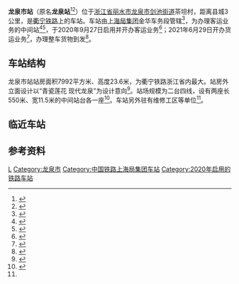 {{distinguish|龍泉車站|龙泉站|龙泉寺站}}
{{Infobox China railway station
|name = 龙泉市站
|eng_name = Longquanshi Railway Station
|symbol_right = {{rint|cn|rail}}
|image = 
|caption = 
|other_name= 龙泉站
|code = 32819
|commercial_code = LVU
|pinyin_code = LQS
|type= 中间站
|业务性质 = 
|技术性质= 
|address = [[浙江省|浙江省]][[丽水市|丽水市]][[龙泉市|龙泉市]][[剑池街道|剑池街道]]茶坦村
|coordinates = {{coord|28.035668|N|119.127527|E|format=dms|display=inline,title|type:railwaystation_region:CN}}
|built= 
|opened=
|owned = [[上海局集团|上海局集团]]金华车务段松阳车间
|operator= 
|line = [[衢宁铁路|衢宁铁路]]
|classification =
|platform = 2
|tracks = 4
|website = 
}}
'''龙泉市站'''（原名'''龙泉站'''<ref>{{cite web|title=丽水地区铁路规划及衢宁铁路命名 高速公路规划 十四五期间进度|url=http://wz.lsnews.com.cn/Web/Ask/Details?askId=81393|work=市发改委|publisher=丽水网络问政和民生服务互动平台|date=2020-07-07|quote=衢宁铁路龙泉站点已确定为龙泉市站}}</ref><ref>{{cite news|title=衢宁铁路龙泉市站已经挂牌！千万别坐错站|url=http://news.lsnews.com.cn/kx/202008/t20200812_395947.shtml|publisher=丽水网|date=2020-08-12|work=龙泉市融媒体中心}}</ref>）位于[[浙江省|浙江省]][[丽水市|丽水市]][[龙泉市|龙泉市]][[剑池街道|剑池街道]]茶坦村，距离县城3公里，是[[衢宁铁路|衢宁铁路]]上的车站。车站由[[上海局集团|上海局集团]]金华车务段管辖<ref>{{cite news|title=衢宁铁路进入静态验收开通倒计时 9月底金华市民可乘火车去龙泉庆元|url=http://www.jinhua.gov.cn/11330700002592599F/gzdt/202007/t20200712_4672924_1.html|publisher=金华市政府|work=金华日报|date=2020-07-12|quote=浙江段新建龙游南、遂昌、松阳、龙泉、庆元5座客货运中间站，归属金华车务段管辖。}}{{Dead link}}</ref>，为办理客运业务的中间站<ref name="pl">{{cite article|title=新建衢州至宁德铁路环境影响报告书|publisher=中铁第四勘察设计院集团有限公司|year=2014}}</ref><ref>{{cite news|title=厉兵秣马战“衢宁”——衢宁铁路龙泉段建设全面推进|url=http://lqnews.zjol.com.cn/lqnews/system/2016/03/07/020247704.shtml|publisher=龙泉新闻网|date=2016-03-07}}</ref>，于2020年9月27日启用并开办客运业务<ref>{{cite news|url=http://np.fjsen.com/2020-09/25/content_30490566.htm|title=衢宁铁路9月27日开通运营 浙闽8县市结束不通铁路历史|publisher=东南网|date=2020-09-25|accessdate=2020-09-25|archive-date=2020-09-27|archive-url=https://web.archive.org/web/20200927184830/http://np.fjsen.com/2020-09/25/content_30490566.htm|dead-url=no}}</ref>；2021年6月29日开办货运业务<ref>{{cite news|title=衢宁铁路浙江段4个车站开始运货|url=https://news.hangzhou.com.cn/zjnews/content/2021-06/29/content_7996982.htm|publisher=杭州网|date=2021-06-29|accessdate=2021-06-29|archive-date=2021-06-29|archive-url=https://web.archive.org/web/20210629151238/https://news.hangzhou.com.cn/zjnews/content/2021-06/29/content_7996982.htm|dead-url=no}}</ref>，办理整车货物到发<ref name="95306info">{{cite web|url=http://hyfw.95306.cn/hyinfo/action/FwcszsAction_index?type=1|title=营业站服务信息查询|publisher=中国铁路95306网|access-date=2021-06-29|archive-date=2018-09-14|archive-url=https://web.archive.org/web/20180914133603/http://hyfw.95306.cn/hyinfo/action/FwcszsAction_index?type=1|dead-url=no}}</ref>。

==车站结构==
龙泉市站站房面积7992平方米、高度23.6米，为衢宁铁路浙江省内最大。站房外立面设计以“青瓷莲花 现代龙泉”为设计意向<ref>{{cite news|title=衢宁铁路龙泉站房设计及站场总平对接会议召开|url=http://lqnews.zjol.com.cn/lqnews/system/2017/05/11/030095193.shtml|publisher=龙泉新闻网|date=2017-05-11|accessdate=2020-08-11|archive-date=2017-10-11|archive-url=https://web.archive.org/web/20171011090847/http://lqnews.zjol.com.cn/lqnews/system/2017/05/11/030095193.shtml|dead-url=no}}</ref>。站场规模为二台四线，设有两座长550米、宽11.5米的中间站台各一座<ref>{{cite news|title=衢宁铁路龙泉站站房开工建设|url=http://lqnews.zjol.com.cn/lqnews/system/2019/07/01/031747655.shtml|publisher=龙泉新闻网|date=2019-07-01}}</ref>。车站另外驻有维修工区等单位<ref name="pl"/>。

== 临近车站 ==
{{start rail box|[[中国铁路|中国铁路]]}}
{{s-inop|[[道太站|道太站]]|[[衢州站|衢州站]]方向}}
{{s-line|[[衢宁铁路|衢宁铁路]]<br />← 13km 龙泉市站 12km →}}
{{s-inop|[[兰巨站|兰巨站]]|[[宁德站|宁德站]]方向}}
{{end box}}

== 参考资料 ==
{{reflist}}

{{衢宁铁路}}
[[Category:丽水市铁路车站|L]]
[[Category:龙泉市|Category:龙泉市]]
[[Category:中国铁路上海局集团车站|Category:中国铁路上海局集团车站]]
[[Category:2020年启用的铁路车站|Category:2020年启用的铁路车站]]